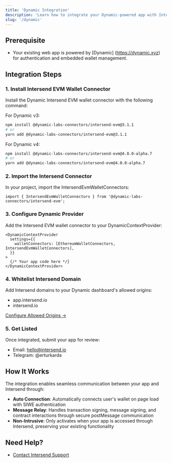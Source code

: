 ```yaml
---
title: 'Dynamic Integration'
description: 'Learn how to integrate your Dynamic-powered app with Intersend.'
slug: '/dynamic'
---
```


## Prerequisite

- Your existing web app is powered by [Dynamic] (https://dynamic.xyz) for authentication and embedded wallet management.

## Integration Steps

### 1. Install Intersend EVM Wallet Connector

Install the Dynamic Intersend EVM wallet connector with the following command:

For Dynamic v3:
```bash
npm install @dynamic-labs-connectors/intersend-evm@3.1.1
# or
yarn add @dynamic-labs-connectors/intersend-evm@3.1.1
```

For Dynamic v4:
```bash
npm install @dynamic-labs-connectors/intersend-evm@4.0.0-alpha.7
# or
yarn add @dynamic-labs-connectors/intersend-evm@4.0.0-alpha.7
```

### 2. Import the Intersend Connector

In your project, import the IntersendEvmWalletConnectors:

```tsx
import { IntersendEvmWalletConnectors } from '@dynamic-labs-connectors/intersend-evm';
```

### 3. Configure Dynamic Provider

Add the Intersend EVM wallet connector to your DynamicContextProvider:

```tsx
<DynamicContextProvider
  settings={{
    walletConnectors: [EthereumWalletConnectors, IntersendEvmWalletConnectors],
  }}
>
  {/* Your app code here */}
</DynamicContextProvider>
```

### 4. Whitelist Intersend Domain

Add Intersend domains to your Dynamic dashboard's allowed origins:
- app.intersend.io
- intersend.io

[Configure Allowed Origins →](https://docs.dynamic.xyz/developer-dashboard/security#adding-an-origin)

### 5. Get Listed

Once integrated, submit your app for review:
- Email: hello@intersend.io
- Telegram: @erturkarda

## How It Works

The integration enables seamless communication between your app and Intersend through:

- **Auto Connection**: Automatically connects user's wallet on page load with SIWE authentication
- **Message Relay**: Handles transaction signing, message signing, and contract interactions through secure postMessage communication
- **Non-Intrusive**: Only activates when your app is accessed through Intersend, preserving your existing functionality

## Need Help?

- [Contact Intersend Support](mailto:hello@intersend.io)